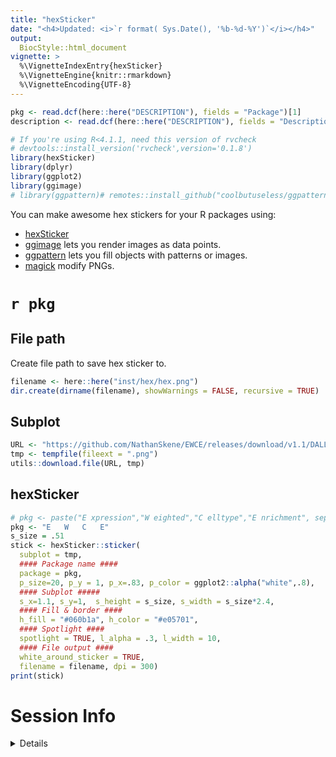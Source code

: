```yaml
---
title: "hexSticker"
date: "<h4>Updated: <i>`r format( Sys.Date(), '%b-%d-%Y')`</i></h4>"
output:
  BiocStyle::html_document
vignette: >
  %\VignetteIndexEntry{hexSticker}
  %\VignetteEngine{knitr::rmarkdown}
  %\VignetteEncoding{UTF-8}
---
```


```r
pkg <- read.dcf(here::here("DESCRIPTION"), fields = "Package")[1]
description <- read.dcf(here::here("DESCRIPTION"), fields = "Description")[1]

# If you're using R<4.1.1, need this version of rvcheck
# devtools::install_version('rvcheck',version='0.1.8') 
library(hexSticker)
library(dplyr)
library(ggplot2)
library(ggimage)
# library(ggpattern)# remotes::install_github("coolbutuseless/ggpattern")
```

You can make awesome hex stickers for your R packages using:

- [hexSticker](https://github.com/GuangchuangYu/hexSticker)  
- [ggimage](https://github.com/GuangchuangYu/ggimage) 
lets you render images as data points.  
- [ggpattern](https://coolbutuseless.github.io/package/ggpattern/)
lets you fill objects with patterns or images.
- [magick](https://cran.r-project.org/web/packages/magick/vignettes/intro.html) 
modify PNGs.

# `r pkg`

## File path

Create file path to save hex sticker to.

```r
filename <- here::here("inst/hex/hex.png")
dir.create(dirname(filename), showWarnings = FALSE, recursive = TRUE)
```

## Subplot

```r
URL <- "https://github.com/NathanSkene/EWCE/releases/download/v1.1/DALL.E.2023-03-10.01.14.58.-.cell.type.specific.gene.enrichment.png"
tmp <- tempfile(fileext = ".png")
utils::download.file(URL, tmp)
```



## hexSticker 

```r
# pkg <- paste("E xpression","W eighted","C elltype","E nrichment", sep = "<br>")
pkg <- "E   W   C   E"
s_size = .51
stick <- hexSticker::sticker( 
  subplot = tmp,
  #### Package name ####
  package = pkg,
  p_size=20, p_y = 1, p_x=.83, p_color = ggplot2::alpha("white",.8),
  #### Subplot #####
  s_x=1.1, s_y=1,  s_height = s_size, s_width = s_size*2.4,
  #### Fill & border ####
  h_fill = "#060b1a", h_color = "#e05701",
  #### Spotlight ####
  spotlight = TRUE, l_alpha = .3, l_width = 10, 
  #### File output ####
  white_around_sticker = TRUE,
  filename = filename, dpi = 300)
print(stick)
```

# Session Info 

<details> 

```r
utils::sessionInfo()
```

</details>  
